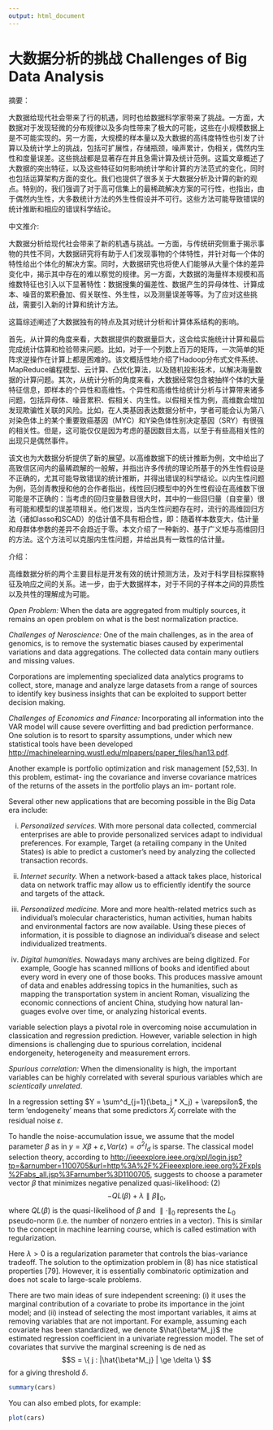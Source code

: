 ```yaml
---
output: html_document
---
```

大数据分析的挑战 Challenges of Big Data Analysis
========================================================

摘要：

大数据给现代社会带来了行的机遇，同时也给数据科学家带来了挑战。一方面，大数据对于发现轻微的分布规律以及多向性带来了极大的可能，这些在小规模数据上是不可能实现的。另一方面，大规模的样本量以及大数据的高纬度特性也引发了计算以及统计学上的挑战，包括可扩展性，存储瓶颈，噪声累计，伪相关，偶然内生性和度量误差。这些挑战都是显著存在并且急需计算及统计范例。这篇文章概述了大数据的突出特征，以及这些特征如何影响统计学和计算的方法范式的变化，同时也包括运算架构方面的变化。我们也提供了很多关于大数据分析及计算的新的观点。特别的，我们强调了对于高可信集上的最稀疏解决方案的可行性，也指出，由于偶然内生性，大多数统计方法的外生性假设并不可行。这些方法可能导致错误的统计推断和相应的错误科学结论。


中文推介: 

大数据分析给现代社会带来了新的机遇与挑战。一方面，与传统研究侧重于揭示事物的共性不同，大数据研究将有助于人们发现事物的个体特性，并针对每一个体的特性给出个体化的解决方案。同时，大数据研究也将使人们能够从大量个体的差异变化中，揭示其中存在的难以察觉的规律。另一方面，大数据的海量样本规模和高维数特征也引入以下显著特性：数据搜集的偏差性、数据产生的异母体性、计算成本、噪音的累积叠加、假关联性、外生性，以及测量误差等等。为了应对这些挑战，需要引入新的计算和统计方法。

这篇综述阐述了大数据独有的特点及其对统计分析和计算体系结构的影响。

首先，从计算的角度来看，大数据提供的数据量巨大，这会给实施统计计算和最后完成统计估算和检验带来问题。比如，对于一个列数上百万的矩阵，一次简单的矩阵求逆操作在计算上都是困难的。该文概括性地介绍了Hadoop分布式文件系统、MapReduce编程模型、云计算、凸优化算法，以及随机投影技术，以解决海量数据的计算问题。其次，从统计分析的角度来看，大数据经常包含被抽样个体的大量特征信息，即样本的个异性和高维性。个异性和高维性给统计分析与计算带来诸多问题，包括异母体、噪音累积、假相关、内生性。以假相关性为例，高维数会增加发现欺骗性关联的风险。比如，在人类基因表达数据分析中，学者可能会认为第八对染色体上的某个重要致癌基因（MYC）和Y染色体性别决定基因（SRY）有很强的相关性。但是，这可能仅仅是因为考虑的基因数目太高，以至于有些高相关性的出现只是偶然事件。

该文也为大数据分析提供了新的展望。以高维数据下的统计推断为例，文中给出了高致信区间内的最稀疏解的一般解，并指出许多传统的理论所基于的外生性假设是不正确的，尤其可能导致错误的统计推断，并得出错误的科学结论。以内生性问题为例，范剑青教授和他的合作者指出，线性回归模型中的外生性假设在高维数下很可能是不正确的：当考虑的回归变量数目很大时，其中的一些回归量（自变量）很有可能和模型的误差项相关。他们发现，当内生性问题存在时，流行的高维回归方法（诸如lasso和SCAD）的估计值不具有相合性，即：随着样本数变大，估计量和母群体参数的差异不会趋近于零。本文介绍了一种新的、基于广义矩与高维回归的方法。这个方法可以克服内生性问题，并给出具有一致性的估计量。


介绍：

高维数据分析的两个主要目标是开发有效的统计预测方法，及对于科学目标探察特征及响应之间的关系。进一步，由于大数据样本，对于不同的子样本之间的异质性以及共性的理解成为可能。

*Open Problem:* When the data are aggregated from multiply sources, it remains an open problem on what is the best normalization practice. 

*Challenges of Neroscience:* One of the main challenges, as in the area of genomics, is to remove the systematic biases caused by experimental variations and data aggregations. The collected data contain many outliers and missing values. 

Corporations are implementing specialized data analytics programs to collect, store, manage and analyze large datasets from a range of sources to identify key business insights that can be exploited to support better decision making. 

*Challenges of Economics and Finance:*  Incorporating all information into the VAR model will cause severe overfitting and bad prediction performance. One solution is to resort to sparsity assumptions, under which new statistical tools have been developed [http://machinelearning.wustl.edu/mlpapers/paper_files/han13.pdf](Transition Matrix Estimation in High Dimensional Time Series). 

Another example is portfolio optimization and risk management [52,53]. In this problem, estimat- ing the covariance and inverse covariance matrices of the returns of the assets in the portfolio plays an im- portant role. 


Several other new applications that are becoming possible in the Big Data era include:

(i) *Personalized services.* With more personal data collected, commercial enterprises are able to provide personalized services adapt to individual preferences. For example, Target (a retailing company in the United States) is able to predict a customer’s need by analyzing the collected transaction records.

(ii) *Internet security.* When a network-based a attack takes place, historical data on network traffic may allow us to efficiently identify the source and targets of the attack.

(iii) *Personalized medicine.* More and more health-related metrics such as individual’s molecular characteristics, human activities, human habits and environmental factors are now available. Using these pieces of information, it is possible to diagnose an individual’s disease and select individualized treatments.

(iv) *Digital humanities.* Nowadays many archives are being digitized. For example, Google has scanned millions of books and identified about every word in every one of those books. This produces massive amount of data and enables addressing topics in the humanities, such as mapping the transportation system in ancient Roman, visualizing the economic connections of ancient China, studying how natural lan- guages evolve over time, or analyzing historical events.

variable selection plays a pivotal role in overcoming noise accumulation in classication and regression prediction. However, variable selection in high dimensions is challenging due to spurious correlation, incidenal endorgeneity, heterogeneity and measurement errors.

*Spurious correlation:* When the dimensionality is high, the important variables can be highly correlated with several spurious variables which are *scientically unrelated*.

In a regression setting $Y = \sum^d_{j=1}(\beta_j * X_j) + \varepsilon$, the term ‘endogeneity’ means that some predictors ${X_j}$ correlate with the residual noise $\varepsilon$.

To handle the noise-accumulation issue, we assume that the model parameter $\beta$ as in $y=X\beta + \varepsilon, Var(\varepsilon)=\sigma^2I_d$ is sparse. The classical model selection theory, according to [http://ieeexplore.ieee.org/xpl/login.jsp?tp=&arnumber=1100705&url=http%3A%2F%2Fieeexplore.ieee.org%2Fxpls%2Fabs_all.jsp%3Farnumber%3D1100705](A new look at the statistical model identification), suggests to choose a parameter vector $\beta$ that minimizes negative penalized quasi-likelihood: (2) $$ − QL(\beta) + \lambda\parallel\beta\parallel_0,$$ where $QL(\beta)$ is the quasi-likelihood of $\beta$ and $\parallel \cdot \parallel_0$ represents the $L_0$ pseudo-norm (i.e. the number of nonzero entries in a vector). This is similar to the concept in machine learning course, which is called estimation with regularization. 

Here $\lambda>0$ is a regularization parameter that controls the bias-variance tradeoff. The solution to the optimization problem in (8) has nice statistical properties [79]. However, it is essentially combinatoric optimization and does not scale to large-scale problems.

There are two main ideas of sure independent screening: (i) it uses the marginal contribution of a covariate to probe its importance in the joint model; and (ii) instead of selecting the most important variables, it aims at removing variables that are not important. For example, assuming each covariate has been standardized, we denote $\hat{\beta^M_j}$ the estimated regression coefficient in a univariate regression model. The set of covariates that survive the marginal screening is de ned as $$S = \{ j : |\hat{\beta^M_j} | \ge \delta \} $$ for a giving threshold $\delta$.

```r
summary(cars)
```

You can also embed plots, for example:

```r
plot(cars)
```

